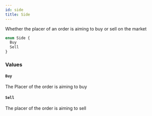 ```yaml
---
id: side
title: Side
---
```


Whether the placer of an order is aiming to buy or sell on the market

```graphql
enum Side {
  Buy
  Sell
}
```

### Values

#### `Buy`

The Placer of the order is aiming to buy

#### `Sell`

The placer of the order is aiming to sell
